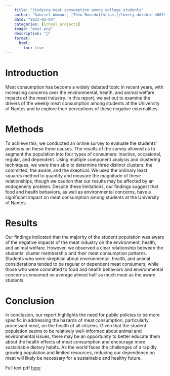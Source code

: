 ```yaml
---
    title: "Studying meat consumption among college students"
    author: "Gabriel Ammour, [Théo Bouedo](https://lovely-dolphin-e68198.netlify.app/my_work.html), [Noa Le Roux](https://noalrx.github.io/portfolio/)"
    date: "2023-02-04"
    categories: [School projects]
    image: "meat.png"
    description: "🥩"
    format: 
      html: 
        toc: true
---
```


# Introduction

Meat consumption has become a widely debated topic in recent years, with increasing concerns over the environmental, health, and animal welfare impacts of the meat industry. In this report, we set out to examine the drivers of the weekly meat consumption among students at the University of Nantes and to explore their perceptions of these negative externalities.

# Methods

To achieve this, we conducted an online survey to evaluate the students' positions on these three causes. The results of the survey allowed us to segment the population into four types of consumers: inactive, occasional, regular, and dependent. Using multiple component analysis and clustering techniques, we were then able to determine three distinct clusters: the committed, the aware, and the skeptical. We used the ordinary least squares method to quantify and measure the magnitude of these relationships, though we caution that our results may be affected by an endogeneity problem. Despite these limitations, our findings suggest that food and health behaviors, as well as environmental concerns, have a significant impact on meat consumption among students at the University of Nantes.

# Results

Our findings indicated that the majority of the student population was aware of the negative impacts of the meat industry on the environment, health, and animal welfare. However, we observed a clear relationship between the students' cluster membership and their meat consumption patterns. Students who were skeptical about environmental, health, and animal considerations tended to be regular or dependent meat consumers, while those who were committed to food and health behaviors and environmental concerns consumed on average almost half as much meat as the aware students.

# Conclusion

In conclusion, our report highlights the need for public policies to be more specific in addressing the hazards of meat consumption, particularly processed meat, on the health of all citizens. Given that the student population seems to be relatively well-informed about animal and environmental issues, there may be an opportunity to better educate them about the health effects of meat consumption and encourage more sustainable dietary habits. As the world faces the challenges of a rapidly growing population and limited resources, reducing our dependence on meat will likely be necessary for a sustainable and healthy future.


Full text pdf [here](Ammour Gabriel, Bouedo Theo, Le roux Noa.pdf)
